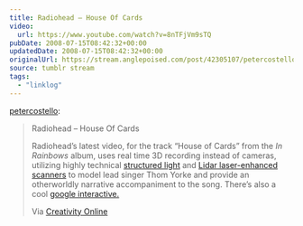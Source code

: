 ```yaml
---
title: Radiohead – House Of Cards
video:
  url: https://www.youtube.com/watch?v=8nTFjVm9sTQ
pubDate: 2008-07-15T08:42:32+00:00
updatedDate: 2008-07-15T08:42:32+00:00
originalUrl: https://stream.anglepoised.com/post/42305107/petercostello-radiohead-house-of-cards
source: tumblr stream
tags:
  - "linklog"
---
```


[petercostello][1]:

> Radiohead &#8211; House Of Cards
>
> Radiohead’s latest video, for the track “House of Cards” from the _In Rainbows_ album, uses real time 3D recording instead of cameras, utilizing highly technical [structured light][2] and [Lidar laser-enhanced scanners][3] to model lead singer Thom Yorke and provide an otherworldly narrative accompaniment to the song. There’s also a cool [google interactive.][4]
>
> Via [Creativity Online][5]

[1]: http://petercostello.tumblr.com/post/42304670/radiohead-house-of-cards-radioheads-latest
[2]: http://en.wikipedia.org/wiki/3D_scanner#Structured_light
[3]: http://en.wikipedia.org/wiki/Lidar
[4]: http://code.google.com/creative/radiohead/viewer.html
[5]: http://creativity-online.com/?action=news:article&newsId=129514&sectionId=behind_the_work
